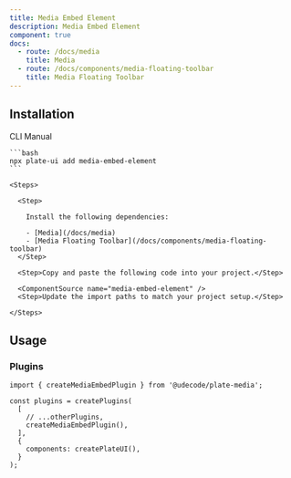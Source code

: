 ```yaml
---
title: Media Embed Element
description: Media Embed Element
component: true
docs:
  - route: /docs/media
    title: Media
  - route: /docs/components/media-floating-toolbar
    title: Media Floating Toolbar
---
```


<ComponentPreview name="playground-demo" id="media" />

## Installation

<Tabs defaultValue="cli">

  <TabsList>
    <TabsTrigger value="cli">CLI</TabsTrigger>
    <TabsTrigger value="manual">Manual</TabsTrigger>
  </TabsList>
  <TabsContent value="cli">

    ```bash
    npx plate-ui add media-embed-element
    ```

  </TabsContent>

  <TabsContent value="manual">

    <Steps>

      <Step>

        Install the following dependencies:

        - [Media](/docs/media)
        - [Media Floating Toolbar](/docs/components/media-floating-toolbar)
      </Step>

      <Step>Copy and paste the following code into your project.</Step>

      <ComponentSource name="media-embed-element" />
      <Step>Update the import paths to match your project setup.</Step>

    </Steps>

  </TabsContent>

</Tabs>

## Usage

### Plugins

```tsx
import { createMediaEmbedPlugin } from '@udecode/plate-media';

const plugins = createPlugins(
  [
    // ...otherPlugins,
    createMediaEmbedPlugin(),
  ],
  {
    components: createPlateUI(),
  }
);
```
